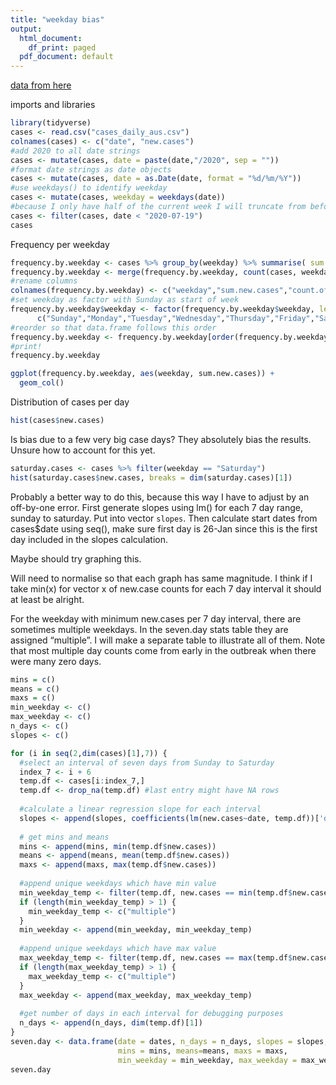 ```yaml
---
title: "weekday bias"
output:
  html_document:
    df_print: paged
  pdf_document: default
---
```



[data from here](https://infogram.com/1p7ve7kjeld1pebz2nm0vpqv7nsnp92jn2x?live)

imports and libraries
```r
library(tidyverse)
cases <- read.csv("cases_daily_aus.csv") 
colnames(cases) <- c("date", "new.cases")
#add 2020 to all date strings
cases <- mutate(cases, date = paste(date,"/2020", sep = ""))
#format date strings as date objects
cases <- mutate(cases, date = as.Date(date, format = "%d/%m/%Y"))
#use weekdays() to identify weekday
cases <- mutate(cases, weekday = weekdays(date))
#because I only have half of the current week I will truncate from before the 19th of July
cases <- filter(cases, date < "2020-07-19")
cases
```
Frequency per weekday
```r
frequency.by.weekday <- cases %>% group_by(weekday) %>% summarise( sum = sum(new.cases))
frequency.by.weekday <- merge(frequency.by.weekday, count(cases, weekday))
#rename columns
colnames(frequency.by.weekday) <- c("weekday","sum.new.cases","count.of.weekday")
#set weekday as factor with Sunday as start of week
frequency.by.weekday$weekday <- factor(frequency.by.weekday$weekday, levels = 
      c("Sunday","Monday","Tuesday","Wednesday","Thursday","Friday","Saturday"))
#reorder so that data.frame follows this order
frequency.by.weekday <- frequency.by.weekday[order(frequency.by.weekday$weekday),]
#print!
frequency.by.weekday
```

```r
ggplot(frequency.by.weekday, aes(weekday, sum.new.cases)) +
  geom_col()
```

Distribution of cases per day
```r
hist(cases$new.cases)
```

Is bias due to a few very big case days? They absolutely bias the results. Unsure how to account for this yet.
```r
saturday.cases <- cases %>% filter(weekday == "Saturday")
hist(saturday.cases$new.cases, breaks = dim(saturday.cases)[1])
```
Probably a better way to do this, because this way I have to adjust by an off-by-one error. First generate slopes using lm() for each 7 day range, sunday to saturday. Put into vector `slopes`. Then calculate start dates from cases$date using seq(), make sure first day is 26-Jan since this is the first day included in the slopes calculation.

Maybe should try graphing this.

Will need to normalise so that each graph has same magnitude. I think if I take min(x) for vector x of new.case counts for each 7 day interval it should at least be alright.

For the weekday with minimum new.cases per 7 day interval, there are sometimes multiple weekdays. In the seven.day stats table they are assigned "multiple". I will make a separate table to illustrate all of them. Note that most multiple day counts come from early in the outbreak when there were many zero days.

```r
mins = c()
means = c()
maxs = c()
min_weekday <- c()
max_weekday <- c()
n_days <- c()
slopes <- c()

for (i in seq(2,dim(cases)[1],7)) {
  #select an interval of seven days from Sunday to Saturday
  index_7 <- i + 6
  temp.df <- cases[i:index_7,]
  temp.df <- drop_na(temp.df) #last entry might have NA rows
  
  #calculate a linear regression slope for each interval
  slopes <- append(slopes, coefficients(lm(new.cases~date, temp.df))['date'])
  
  # get mins and means
  mins <- append(mins, min(temp.df$new.cases))
  means <- append(means, mean(temp.df$new.cases))
  maxs <- append(maxs, max(temp.df$new.cases))
  
  #append unique weekdays which have min value
  min_weekday_temp <- filter(temp.df, new.cases == min(temp.df$new.cases))$weekday
  if (length(min_weekday_temp) > 1) {
    min_weekday_temp <- c("multiple")
  }
  min_weekday <- append(min_weekday, min_weekday_temp)
  
  #append unique weekdays which have max value
  max_weekday_temp <- filter(temp.df, new.cases == max(temp.df$new.cases))$weekday
  if (length(max_weekday_temp) > 1) {
    max_weekday_temp <- c("multiple")
  }
  max_weekday <- append(max_weekday, max_weekday_temp)
  
  #get number of days in each interval for debugging purposes
  n_days <- append(n_days, dim(temp.df)[1])
}
seven.day <- data.frame(date = dates, n_days = n_days, slopes = slopes, 
                        mins = mins, means=means, maxs = maxs, 
                        min_weekday = min_weekday, max_weekday = max_weekday)
seven.day
```














